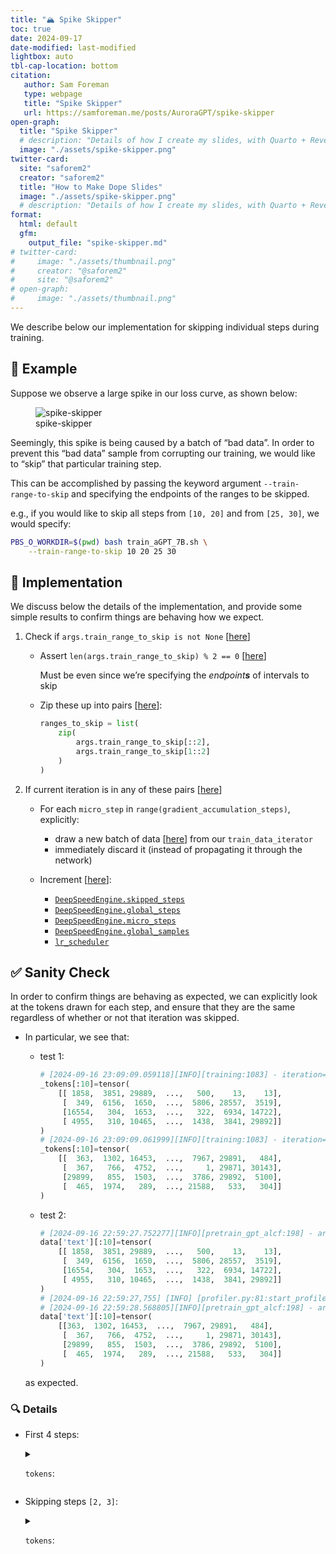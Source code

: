 ```yaml
---
title: "🏔️ Spike Skipper"
toc: true
date: 2024-09-17
date-modified: last-modified
lightbox: auto
tbl-cap-location: bottom
citation:
   author: Sam Foreman
   type: webpage
   title: "Spike Skipper"
   url: https://samforeman.me/posts/AuroraGPT/spike-skipper
open-graph:
  title: "Spike Skipper"
  # description: "Details of how I create my slides, with Quarto + Reveal.js"
  image: "./assets/spike-skipper.png"
twitter-card:
  site: "saforem2"
  creator: "saforem2"
  title: "How to Make Dope Slides"
  image: "./assets/spike-skipper.png"
  # description: "Details of how I create my slides, with Quarto + Reveal.js"
format:
  html: default
  gfm:
    output_file: "spike-skipper.md"
# twitter-card:                      
#     image: "./assets/thumbnail.png"
#     creator: "@saforem2"           
#     site: "@saforem2"              
# open-graph:                        
#     image: "./assets/thumbnail.png"
---
```


::: {.callout-caution title="Details" style="width:100%"}
We describe below our implementation for skipping individual steps during training.
:::

## 📝 Example

Suppose we observe a large spike in our loss curve, as shown below:

![spike-skipper](./assets/spike-skipper.png)

Seemingly, this spike is being caused by a batch of "bad data".
In order to prevent this "bad data" sample from corrupting our
training, we would like to "skip" that particular training step.  

This can be accomplished by passing the keyword argument
`--train-range-to-skip` and specifying the endpoints of the ranges to be
skipped.

e.g., if you would like to skip all steps from `[10, 20]` and from `[25, 30]`,
we would specify:

```bash
PBS_O_WORKDIR=$(pwd) bash train_aGPT_7B.sh \
    --train-range-to-skip 10 20 25 30
```

## 🧪 Implementation

We discuss below the details of the implementation, and provide some simple
results to confirm things are behaving how we expect.

1. Check if `args.train_range_to_skip is not None`
   \[[here](https://github.com/argonne-lcf/Megatron-DeepSpeed/blob/295fcb3d57a40ec513a521aa8814d99a5c8827b8/megatron/training.py#L1032)\]

    - Assert
      `len(args.train_range_to_skip) % 2 == 0`
      \[[here](https://github.com/argonne-lcf/Megatron-DeepSpeed/blob/295fcb3d57a40ec513a521aa8814d99a5c8827b8/megatron/training.py#L1033-L1037)\]

      ::: aside
      Must be even since we're specifying the _endpoint**s**_ of intervals to skip
      :::

    - Zip these up into pairs \[[here](https://github.com/argonne-lcf/Megatron-DeepSpeed/blob/295fcb3d57a40ec513a521aa8814d99a5c8827b8/megatron/training.py#L1038-L1043)\]:

      ```python
      ranges_to_skip = list(
          zip(
              args.train_range_to_skip[::2],
              args.train_range_to_skip[1::2]
          )
      )
      ```

2. If current iteration is in any of these pairs \[[here](https://github.com/argonne-lcf/Megatron-DeepSpeed/blob/295fcb3d57a40ec513a521aa8814d99a5c8827b8/megatron/training.py#L1066-L1085)\]

    - For each `micro_step` in `range(gradient_accumulation_steps)`, explicitly:
        - draw a new batch of data
          \[[here](https://github.com/argonne-lcf/Megatron-DeepSpeed/blob/295fcb3d57a40ec513a521aa8814d99a5c8827b8/megatron/training.py#L1074-L1076)\]
          from our `train_data_iterator` 
        - immediately discard it (instead of propagating it through the network)

    - Increment \[[here](https://github.com/argonne-lcf/Megatron-DeepSpeed/blob/295fcb3d57a40ec513a521aa8814d99a5c8827b8/megatron/training.py#L1087-L1094)\]:

       - [`DeepSpeedEngine.skipped_steps`](https://github.com/argonne-lcf/Megatron-DeepSpeed/blob/295fcb3d57a40ec513a521aa8814d99a5c8827b8/megatron/training.py#L1090)
       - [`DeepSpeedEngine.global_steps`](https://github.com/argonne-lcf/Megatron-DeepSpeed/blob/295fcb3d57a40ec513a521aa8814d99a5c8827b8/megatron/training.py#L1091)
       - [`DeepSpeedEngine.micro_steps`](https://github.com/argonne-lcf/Megatron-DeepSpeed/blob/295fcb3d57a40ec513a521aa8814d99a5c8827b8/megatron/training.py#L1092)
       - [`DeepSpeedEngine.global_samples`](https://github.com/argonne-lcf/Megatron-DeepSpeed/blob/295fcb3d57a40ec513a521aa8814d99a5c8827b8/megatron/training.py#L1093)
       - [`lr_scheduler`](https://github.com/argonne-lcf/Megatron-DeepSpeed/blob/295fcb3d57a40ec513a521aa8814d99a5c8827b8/megatron/training.py#L1094)

## ✅ Sanity Check

In order to confirm things are behaving as expected, we can explicitly look at
the tokens drawn for each step, and ensure that they are the same regardless of
whether or not that iteration was skipped.

- In particular, we see that:

  - test 1:

    ```python
    # [2024-09-16 23:09:09.059118][INFO][training:1083] - iteration=2 [0/8]: (torch.Size([4, 4097]))
    _tokens[:10]=tensor(
        [[ 1858,  3851, 29889,  ...,   500,    13,    13],
         [  349,  6156,  1650,  ...,  5806, 28557,  3519],
         [16554,   304,  1653,  ...,   322,  6934, 14722],
         [ 4955,   310, 10465,  ...,  1438,  3841, 29892]]
    )
    # [2024-09-16 23:09:09.061999][INFO][training:1083] - iteration=2 [1/8]: (torch.Size([4, 4097]))
    _tokens[:10]=tensor(
        [[  363,  1302, 16453,  ...,  7967, 29891,   484],
         [  367,   766,  4752,  ...,     1, 29871, 30143],
         [29899,   855,  1503,  ...,  3786, 29892,  5100],
         [  465,  1974,   289,  ..., 21588,   533,   304]]
    )
    ```

  - test 2:

    ```python
    # [2024-09-16 22:59:27.752277][INFO][pretrain_gpt_alcf:198] - args.iteration=2:
    data['text'][:10]=tensor(
        [[ 1858,  3851, 29889,  ...,   500,    13,    13],
         [  349,  6156,  1650,  ...,  5806, 28557,  3519],
         [16554,   304,  1653,  ...,   322,  6934, 14722],
         [ 4955,   310, 10465,  ...,  1438,  3841, 29892]]
    )
    # [2024-09-16 22:59:27,755] [INFO] [profiler.py:81:start_profile] Flops profiler started
    # [2024-09-16 22:59:28.568805][INFO][pretrain_gpt_alcf:198] - args.iteration=2:
    data['text'][:10]=tensor(
        [[363,  1302, 16453,  ...,  7967, 29891,   484],
         [  367,   766,  4752,  ...,     1, 29871, 30143],
         [29899,   855,  1503,  ...,  3786, 29892,  5100],
         [  465,  1974,   289,  ..., 21588,   533,   304]]
    )
    ```

  as expected.

### 🔍 Details

- First 4 steps:

  <details closed><summary><code>tokens</code>:</summary>

  - Iteration 0:

    ```sh
    [2024-09-16 22:58:50.168667][INFO][pretrain_gpt_alcf:198] - args.iteration=0: data['text'][:10]=tensor([[  304,  7344,  5146,  ...,  9776, 29914, 26419],
            [29889,    13,  4706,  ...,  9280, 30004,    13],
            [29943, 20774, 29908,  ...,   304, 27391,   322],
            [ 2645,   445, 29871,  ..., 16888,  4656, 10070]])
    [2024-09-16 22:58:58.866409][INFO][pretrain_gpt_alcf:198] - args.iteration=0: data['text'][:10]=tensor([[ 2768,   596,  1788,  ..., 27274,   393, 30010],
            [  278,  5613,  4192,  ...,   362,   310,  1950],
            [28038, 29892,  2022,  ...,  3160,   278,  2087],
            [ 4149,   907, 29888,  ..., 29896, 29892, 29896]])
    [2024-09-16 22:59:02.043059][INFO][pretrain_gpt_alcf:198] - args.iteration=0: data['text'][:10]=tensor([[  424,   322, 16232,  ...,   366,   748,   467],
            [   13,   462,  1678,  ...,  2084, 29892,  3497],
            [ 7562,   310, 19320,  ...,  8973, 22684,   358],
            [ 2089,  3633,   292,  ..., 13774,   269,  2375]])
    [2024-09-16 22:59:03.456919][INFO][pretrain_gpt_alcf:198] - args.iteration=0: data['text'][:10]=tensor([[21411,   322,  3896,  ...,  2610, 29889,   319],
            [ 8003, 29898, 29900,  ...,    12,  6658,   529],
            [  278,  4148,   310,  ...,   263, 12212,   282],
            [ 5977, 29871, 29906,  ..., 15332,   310,  1749]])
    [2024-09-16 22:59:04.596630][INFO][pretrain_gpt_alcf:198] - args.iteration=0: data['text'][:10]=tensor([[  278,  1473, 24987,  ...,   263,  2217,  3804],
            [ 2973,   263, 18778,  ...,   263,  4642,  6673],
            [  309,   323,   804,  ...,  1063, 15296,   327],
            [  278,  5864,   322,  ...,  9409, 29889,  2178]])
    [2024-09-16 22:59:05.486913][INFO][pretrain_gpt_alcf:198] - args.iteration=0: data['text'][:10]=tensor([[29892, 13731,  6617,  ..., 29871, 29896, 29946],
            [ 2892,  1012,  1266,  ...,  4036,  7512,  2068],
            [ 1473,  1556,  3619,  ...,  3762,   338,   263],
            [23353, 29918,  2177,  ...,   501,   567,   814]])
    [2024-09-16 22:59:06.361333][INFO][pretrain_gpt_alcf:198] - args.iteration=0: data['text'][:10]=tensor([[ 5400, 14378,  4768,  ...,  2107, 18677, 29889],
            [ 9200, 29887, 29914,  ...,   293, 24235,   322],
            [30143,  4746,  2184,  ..., 11891, 29974, 25760],
            [19263, 29914,   303,  ...,   358, 29889,    13]])
    [2024-09-16 22:59:07.230671][INFO][pretrain_gpt_alcf:198] - args.iteration=0: data['text'][:10]=tensor([[  309,  1306,   681,  ...,   310, 23186, 21809],
            [29896, 29929,    13,  ..., 29871, 29900,    13],
            [ 9558,   964,   263,  ...,   322,   282,   682],
            [  278, 23904, 21767,  ...,   313, 29929, 29889]])
    ```

  - Iteration 1:

    ```bash
    [2024-09-16 22:59:19.287338][INFO][training_log:661] -  iteration=       1/  635782 | consumed_samples=         768 | consumed_tokens=     3145728 | elapsed_time_per_iteration_ms=29570.0 | learning_rate=9.4372e-09 | global_batch_size=768 | lm loss=11.167250 | loss_scale=1.0 | grad_norm=6.363 | actual_seqlen= 4096 | number_of_skipped_iterations=  0 | number_of_nan_iterations=  0 | samples_per_second=25.972 | tokens_per_gpu_per_second_tgs=4432.597 | [LM]TFLOPs=20.30 | [DS]TFLOPs=26.18 |
    [2024-09-16 22:59:19.289582][INFO][utils:207] - [Rank 0] (after 1 iterations) memory (MB) | allocated: 1894.57666015625 | max allocated: 9752.35498046875 | reserved: 11342.0 | max reserved: 11342.0
    (min, max) time across ranks (ms):
      forward-backward ...............................: (26094.39, 26095.09)
      optimizer ......................................: (3407.56, 3409.92)
    [2024-09-16 22:59:19.297183][INFO][pretrain_gpt_alcf:198] - args.iteration=1: data['text'][:10]=tensor([[ 1472, 29892,   408,  ..., 29892,  1584,   363],
          [  967, 19475,  6593,  ...,  8093, 29899, 11249],
          [ 1006,  2218, 13326,  ...,  2355,  1304,   304],
          [29900, 29916, 29947,  ...,   353,  1870, 29936]])
    [2024-09-16 22:59:20.104352][INFO][pretrain_gpt_alcf:198] - args.iteration=1: data['text'][:10]=tensor([[ 2354,   274,  1041,  ..., 29892, 13049,  9098],
          [ 8798,  9547, 10353,  ...,   303,  3143, 29889],
          [ 1373,  4056,  7236,  ...,  3186,   297,  5837],
          [ 1738, 29920,  7355,  ...,    13, 29871,  3776]])
    [2024-09-16 22:59:20.977036][INFO][utils:326] -  >> building dataset for /flare/Aurora_deployment/AuroraGPT/datasets/dolma/data_v1.7_Llama2Tokenizer/c4-0000_text_document
    [2024-09-16 22:59:20.977877][INFO][utils:326] -  > building dataset index ...
    [2024-09-16 22:59:20.977147][INFO][pretrain_gpt_alcf:198] - args.iteration=1: data['text'][:10]=tensor([[ 2020,   306,  1016,  ...,   322,   920,   372],
          [ 5921,  1749,  7306,  ..., 19252,   297,  5664],
          [  970,   770, 28547,  ...,   970,   894,  2577],
          [ 1907,   363, 14188,  ...,   756,  3646,   287]])
    [2024-09-16 22:59:21.851620][INFO][pretrain_gpt_alcf:198] - args.iteration=1: data['text'][:10]=tensor([[  715, 25392,  3104,  ...,   289,  5761,   616],
          [  426,    13,  9651,  ...,  9651,  1815, 22603],
          [ 7714,  1213,    13,  ...,    13, 29876,   457],
          [29889, 28663,  1230,  ...,  1546,   278,  6586]])
    [2024-09-16 22:59:22.720945][INFO][pretrain_gpt_alcf:198] - args.iteration=1: data['text'][:10]=tensor([[29929,    13,    13,  ..., 10739,  4770, 11277],
          [ 4528,   304,  2367,  ...,  2501,   385,  4203],
          [  869,   319,   794,  ...,  3158, 29889,  3115],
          [  592,   260,  4125,  ...,   284,  1135, 18655]])
    [2024-09-16 22:59:23.590149][INFO][pretrain_gpt_alcf:198] - args.iteration=1: data['text'][:10]=tensor([[14338, 25323,  3321,  ...,  5607,  1806,  1164],
          [  322,   278, 15352,  ...,  6462,   313,  1552],
          [25738,   714, 29889,  ..., 29915, 29879, 24842],
          [ 5122,   399, 29889,  ..., 29947,  7284,  2305]])
    [2024-09-16 22:59:24.457646][INFO][pretrain_gpt_alcf:198] - args.iteration=1: data['text'][:10]=tensor([[  367, 19310,  1891,  ...,  2408,   292,   263],
          [  470,  3307,  5713,  ...,   568,  2594, 19385],
          [29953, 29905,  1631,  ...,  1118,   343, 29897],
          [10261,   373,  5490,  ...,   511,   297,  1760]])
    [2024-09-16 22:59:25.326699][INFO][pretrain_gpt_alcf:198] - args.iteration=1: data['text'][:10]=tensor([[ 1006,   326, 29901,  ..., 14834,  6694,  9595],
          [12058,  5446, 29892,  ..., 29889,  8246,  3310],
          [ 7483,   310,   278,  ...,   402,  9851,  4423],
          [ 8041,   813,   322,  ...,  3303,  3900,   393]])

    ```

  - Iteration 2:

    ```bash
    [2024-09-16 22:59:27.744603][INFO][training_log:661] -  iteration=       2/  635782 | consumed_samples=        1536 | consumed_tokens=     6291456 | elapsed_time_per_iteration_ms=8457.2 | learning_rate=1.88744e-08 | global_batch_size=768 | lm loss=11.164009 | loss_scale=1.0 | grad_norm=6.271 | actual_seqlen= 4096 | number_of_skipped_iterations=  0 | number_of_nan_iterations=  0 | samples_per_second=90.810 | tokens_per_gpu_per_second_tgs=15498.234 | [LM]TFLOPs=70.98| [DS]TFLOPs=91.53 |
    (min, max) time across ranks (ms):
      forward-backward ...............................: (8384.83, 8385.57)
      optimizer ......................................: (55.03, 55.61)
    [2024-09-16 22:59:27.752277][INFO][pretrain_gpt_alcf:198] - args.iteration=2: data['text'][:10]=tensor([[ 1858,  3851, 29889,  ...,   500,    13,    13],
          [  349,  6156,  1650,  ...,  5806, 28557,  3519],
          [16554,   304,  1653,  ...,   322,  6934, 14722],
          [ 4955,   310, 10465,  ...,  1438,  3841, 29892]])
    [2024-09-16 22:59:27,755] [INFO] [profiler.py:81:start_profile] Flops profiler started
    [2024-09-16 22:59:28.568805][INFO][pretrain_gpt_alcf:198] - args.iteration=2: data['text'][:10]=tensor([[  363,  1302, 16453,  ...,  7967, 29891,   484],
          [  367,   766,  4752,  ...,     1, 29871, 30143],
          [29899,   855,  1503,  ...,  3786, 29892,  5100],
          [  465,  1974,   289,  ..., 21588,   533,   304]])
    [2024-09-16 22:59:28,571] [INFO] [profiler.py:81:start_profile] Flops profiler started
    [2024-09-16 22:59:29.440843][INFO][pretrain_gpt_alcf:198] - args.iteration=2: data['text'][:10]=tensor([[29889,    13,  4806,  ...,  3086, 26040,  9220],
          [  293,  7207,   355,  ..., 18131,   520,  1247],
          [ 8619, 29889, 29871,  ...,   304, 10029,   266],
          [  363, 15202, 29892,  ...,   482, 17162, 19104]])
    [2024-09-16 22:59:29,443] [INFO] [profiler.py:81:start_profile] Flops profiler started
    [2024-09-16 22:59:30.313403][INFO][pretrain_gpt_alcf:198] - args.iteration=2: data['text'][:10]=tensor([[25561,   411,   278,  ...,   297,  2898, 26163],
          [22574,  2607, 18134,  ...,    13,  4706,   500],
          [20190, 24820,  1623,  ...,   310,   901, 29892],
          [29892,  1951,  4486,  ...,   869,   887, 30010]])
    [2024-09-16 22:59:30,316] [INFO] [profiler.py:81:start_profile] Flops profiler started
    [2024-09-16 22:59:31.185339][INFO][pretrain_gpt_alcf:198] - args.iteration=2: data['text'][:10]=tensor([[ 5371, 22417, 29892,  ...,    13,  6716,   901],
          [  353,  1565, 29936,  ..., 29878,  3567,  7196],
          [17296,   338,  1985,  ...,  3741,  9089,   422],
          [  694, 13331,   310,  ..., 21180, 29892,   607]])
    [2024-09-16 22:59:31,188] [INFO] [profiler.py:81:start_profile] Flops profiler started
    [2024-09-16 22:59:32.057207][INFO][pretrain_gpt_alcf:198] - args.iteration=2: data['text'][:10]=tensor([[  292,  8818,   267,  ..., 29892, 11275,  7407],
          [ 1870, 29897,    13,  ...,  2697, 29901,    13],
          [29913,   338,   263,  ..., 29892,   591,  3394],
          [ 2253,   472,  1554,  ...,   982,   304,   376]])
    [2024-09-16 22:59:32,060] [INFO] [profiler.py:81:start_profile] Flops profiler started
    [2024-09-16 22:59:32.930293][INFO][pretrain_gpt_alcf:198] - args.iteration=2: data['text'][:10]=tensor([[  391,  2598, 29883,  ..., 22629,   346,   440],
          [29871, 29896, 29906,  ...,   407,   583,  2833],
          [ 4262,  1836,    13,  ...,   310,   263, 10608],
          [ 1199,   411, 24770,  ...,   272,  2153, 29889]])
    [2024-09-16 22:59:32,932] [INFO] [profiler.py:81:start_profile] Flops profiler started
    [2024-09-16 22:59:33.803567][INFO][pretrain_gpt_alcf:198] - args.iteration=2: data['text'][:10]=tensor([[  620, 20503,   428,  ...,   297,  1009,  9443],
          [  950, 25078,   892,  ...,   408, 10636,   284],
          [ 1012,  2003,   364,  ...,  7313, 29912, 19303],
          [29906, 29892, 29945,  ...,   967, 26414,   472]])
    ```

  - Iteration 3:

    ```bash
    [2024-09-16 22:59:34.881265][INFO][training_log:661] -  iteration=       3/  635782 | consumed_samples=        2304 | consumed_tokens=     9437184 | elapsed_time_per_iteration_ms=7136.5 | learning_rate=2.83116e-08 | global_batch_size=768 | lm loss=11.164038 | loss_scale=1.0 | grad_norm=6.279 | actual_seqlen= 4096 | number_of_skipped_iterations=  0 | number_of_nan_iterations=  0 | samples_per_second=107.615 | tokens_per_gpu_per_second_tgs=18366.372 | [LM]TFLOPs=84.12 | [DS]TFLOPs=108.46 |
    (min, max) time across ranks (ms):
      forward-backward ...............................: (7078.48, 7079.28)
      optimizer ......................................: (38.62, 43.08)
    [2024-09-16 22:59:34.888870][INFO][pretrain_gpt_alcf:198] - args.iteration=3: data['text'][:10]=tensor([[  496,   313, 29941,  ...,  1316,   408,  4857],
          [29899,  3204, 29889,  ...,  1074,   330,  2547],
          [29916, 29900, 29946,  ..., 18455, 29889,  4002],
          [26406,   338,  1641,  ...,   670,  1914,  6900]])
    [2024-09-16 22:59:35.719630][INFO][pretrain_gpt_alcf:198] - args.iteration=3: data['text'][:10]=tensor([[29945, 29900,   867,  ...,  7601, 12091,   310],
          [  975, 29871, 29896,  ...,  3573,   825,   306],
          [29906, 29900,  4638,  ..., 29227, 23145, 29892],
          [  278, 14368,   322,  ..., 14909, 29936, 25913]])
    [2024-09-16 22:59:36.591343][INFO][pretrain_gpt_alcf:198] - args.iteration=3: data['text'][:10]=tensor([[  988,   306,  1033,  ...,   437,   408,  1532],
          [  450, 10317,   310,  ...,   322,   752, 13036],
          [11405,  8020, 29889,  ...,   471, 18096,   287],
          [  288,  3594, 19284,  ...,   910,   338,   385]])
    [2024-09-16 22:59:37.463941][INFO][pretrain_gpt_alcf:198] - args.iteration=3: data['text'][:10]=tensor([[  322, 15151, 29946,  ..., 11648,  1497, 29889],
          [24233,   362,   467,  ...,  4513,  1353,   322],
          [ 3311, 13605, 29912,  ...,   945, 29899,  4181],
          [ 1951,   366,   508,  ...,  6589,   491,   777]])
    [2024-09-16 22:59:38.343307][INFO][pretrain_gpt_alcf:198] - args.iteration=3: data['text'][:10]=tensor([[29889, 29900,    13,  ...,  6017,   424,  1711],
          [  297,  5500,  1489,  ...,   310,  3802,  7875],
          [ 8078,  5314,   515,  ...,   373,   278,  6991],
          [13763,  6204,  6359,  ...,  4706,  2024,  1347]])
    [2024-09-16 22:59:39.214871][INFO][pretrain_gpt_alcf:198] - args.iteration=3: data['text'][:10]=tensor([[   13,  4806,  3512,  ...,   278,  7824,  6438],
          [ 2294,   938,   903,  ...,  4537,  3047,   449],
          [ 1230,  4123,   767,  ...,   310,   963, 21003],
          [ 1152,  2319, 10365,  ...,   367, 14040,   363]])
    [2024-09-16 22:59:40.085368][INFO][utils:326] -  >> building dataset for /flare/Aurora_deployment/AuroraGPT/datasets/dolma/data_v1.7_Llama2Tokenizer/tulu_flan-0000_text_document
    [2024-09-16 22:59:40.086224][INFO][utils:326] -  > building dataset index ...
    [2024-09-16 22:59:40.085475][INFO][pretrain_gpt_alcf:198] - args.iteration=3: data['text'][:10]=tensor([[27297, 29924,   801,  ..., 28947, 29892,   470],
          [12542,  5568,   703,  ...,   426,    13,  4706],
          [ 6907,   800,   322,  ..., 29892,  1661, 30304],
          [29900, 13630,   293,  ..., 26552,   363,   975]])
    [2024-09-16 22:59:40.958071][INFO][pretrain_gpt_alcf:198] - args.iteration=3: data['text'][:10]=tensor([[   13, 29946, 29953,  ..., 29953, 29945, 29871],
          [ 1283, 16578,  1156,  ...,   408,  2215,   408],
          [29906,  4229,  7671,  ...,    13,  1576,  1014],
          [  526,  2898,   304,  ...,   471,  4802, 29991]])
    ```

  - Iteration 4:

    ```bash
    [2024-09-16 22:59:42.028460][INFO][training_log:661] -  iteration=       4/  635782 | consumed_samples=        3072 | consumed_tokens=    12582912 | elapsed_time_per_iteration_ms=7147.0 | learning_rate=3.77488e-08 | global_batch_size=768 | lm loss=11.171233 | loss_scale=1.0 | grad_norm=6.272 | actual_seqlen= 4096 | number_of_skipped_iterations=  0 | number_of_nan_iterations=  0 | samples_per_second=107.458 | tokens_per_gpu_per_second_tgs=18339.524 | [LM]TFLOPs=84.00 | [DS]TFLOPs=108.31 |
    (min, max) time across ranks (ms):
      forward-backward ...............................: (7091.77, 7092.56)
      optimizer ......................................: (39.21, 40.11)
    [2024-09-16 22:59:42.035716][INFO][pretrain_gpt_alcf:198] - args.iteration=4: data['text'][:10]=tensor([[  443,   666, 10170,  ...,   278,   619,  7323],
          [   13, 11008,   338,  ...,  2472,   363, 22049],
          [29871,    13, 29938,  ..., 29962,  8521, 29896],
          [ 1165,  2280,   304,  ...,   306,   471,  2086]])
    [2024-09-16 22:59:42.860756][INFO][pretrain_gpt_alcf:198] - args.iteration=4: data['text'][:10]=tensor([[  304,   679,   304,  ...,  1475, 29889,  1570],
          [ 2184, 29936,    13,  ...,  4706,   970,  1780],
          [29872,   352, 29901,  ..., 29905,  4915, 29912],
          [16809,   304,  1438,  ..., 13457, 29889,    13]])
    [2024-09-16 22:59:43.731208][INFO][pretrain_gpt_alcf:198] - args.iteration=4: data['text'][:10]=tensor([[12015, 29901, 20549,  ...,   322, 10752, 17906],
          [  372, 30010, 29879,  ..., 29892, 14595,   653],
          [18280, 29958,    13,  ..., 18884,   736,  6251],
          [29889,    13,    13,  ...,   599,   373, 17097]])
    [2024-09-16 22:59:44.605047][INFO][pretrain_gpt_alcf:198] - args.iteration=4: data['text'][:10]=tensor([[ 3367,   567,   964,  ...,  3353, 24870,  2181],
          [ 1262,  2609,   367,  ..., 29974, 29896,  7570],
          [29871, 29941, 29900,  ...,   341,   555,   265],
          [ 4225,   526,  6041,  ...,  1925,  1623,  2748]])
    [2024-09-16 22:59:45.479433][INFO][pretrain_gpt_alcf:198] - args.iteration=4: data['text'][:10]=tensor([[ 2283, 10162,  1496,  ..., 30656, 30317, 30605],
          [29879,  9228,   292,  ...,  7968, 29899,  7052],
          [  884,   599,   367,  ..., 29892,   278,  6054],
          [29879,   411,   278,  ...,   367,  5019,  1183]])
    [2024-09-16 22:59:46.351707][INFO][pretrain_gpt_alcf:198] - args.iteration=4: data['text'][:10]=tensor([[ 3867,   281,   761,  ..., 11949,   338,  4922],
          [  297,  1432,  2586,  ...,  5414,   278, 29811],
          [29892,   278, 15562,  ..., 10296,   310,   394],
          [ 1451,  2960,  3505,  ...,   657, 14346,  8003]])
    [2024-09-16 22:59:47.222016][INFO][pretrain_gpt_alcf:198] - args.iteration=4: data['text'][:10]=tensor([[ 6601,  2874,   414,  ...,   302,   317,  7390],
          [16415,   297,  5146,  ...,   763,   372,   471],
          [29941, 29906,  1118,  ..., 29900, 29889, 29953],
          [ 4893,   304,  4808,  ...,  2284,  2164, 18690]])
    [2024-09-16 22:59:48.094752][INFO][pretrain_gpt_alcf:198] - args.iteration=4: data['text'][:10]=tensor([[  901,   310,  2994,  ..., 29873,  1641,   766],
          [  304,  1716,  2562,  ...,  3489,   304,   367],
          [ 1949,  6736, 29871,  ..., 29965, 29909,   353],
          [   13,    13, 29930,  ..., 16497,   316,   474]])
    ```

  </details>

- Skipping steps `[2, 3]`:

  <details closed><summary><code>tokens</code>:</summary>

  - Iteration 0:

    ```bash
    [2024-09-16 23:08:47.749839][INFO][pretrain_gpt_alcf:198] - args.iteration=0: data['text'][:10]=tensor([[  304,  7344,  5146,  ...,  9776, 29914, 26419],
      [29889,    13,  4706,  ...,  9280, 30004,    13],
      [29943, 20774, 29908,  ...,   304, 27391,   322],
      [ 2645,   445, 29871,  ..., 16888,  4656, 10070]])
    [2024-09-16 23:08:51.451183][INFO][pretrain_gpt_alcf:198] - args.iteration=0: data['text'][:10]=tensor([[ 2768,   596,  1788,  ..., 27274,   393, 30010],
      [  278,  5613,  4192,  ...,   362,   310,  1950],
      [28038, 29892,  2022,  ...,  3160,   278,  2087],
      [ 4149,   907, 29888,  ..., 29896, 29892, 29896]])
    [2024-09-16 23:08:54.073597][INFO][pretrain_gpt_alcf:198] - args.iteration=0: data['text'][:10]=tensor([[  424,   322, 16232,  ...,   366,   748,   467],
      [   13,   462,  1678,  ...,  2084, 29892,  3497],
      [ 7562,   310, 19320,  ...,  8973, 22684,   358],
      [ 2089,  3633,   292,  ..., 13774,   269,  2375]])
    [2024-09-16 23:08:56.212476][INFO][pretrain_gpt_alcf:198] - args.iteration=0: data['text'][:10]=tensor([[21411,   322,  3896,  ...,  2610, 29889,   319],
      [ 8003, 29898, 29900,  ...,    12,  6658,   529],
      [  278,  4148,   310,  ...,   263, 12212,   282],
      [ 5977, 29871, 29906,  ..., 15332,   310,  1749]])
    [2024-09-16 23:08:57.207940][INFO][pretrain_gpt_alcf:198] - args.iteration=0: data['text'][:10]=tensor([[  278,  1473, 24987,  ...,   263,  2217,  3804],
      [ 2973,   263, 18778,  ...,   263,  4642,  6673],
      [  309,   323,   804,  ...,  1063, 15296,   327],
      [  278,  5864,   322,  ...,  9409, 29889,  2178]])
    [2024-09-16 23:08:58.083935][INFO][pretrain_gpt_alcf:198] - args.iteration=0: data['text'][:10]=tensor([[29892, 13731,  6617,  ..., 29871, 29896, 29946],
      [ 2892,  1012,  1266,  ...,  4036,  7512,  2068],
      [ 1473,  1556,  3619,  ...,  3762,   338,   263],
      [23353, 29918,  2177,  ...,   501,   567,   814]])
    [2024-09-16 23:08:58.951793][INFO][pretrain_gpt_alcf:198] - args.iteration=0: data['text'][:10]=tensor([[ 5400, 14378,  4768,  ...,  2107, 18677, 29889],
      [ 9200, 29887, 29914,  ...,   293, 24235,   322],
      [30143,  4746,  2184,  ..., 11891, 29974, 25760],
      [19263, 29914,   303,  ...,   358, 29889,    13]])
    [2024-09-16 23:08:59.820234][INFO][pretrain_gpt_alcf:198] - args.iteration=0: data['text'][:10]=tensor([[  309,  1306,   681,  ...,   310, 23186, 21809],
      [29896, 29929,    13,  ..., 29871, 29900,    13],
      [ 9558,   964,   263,  ...,   322,   282,   682],
      [  278, 23904, 21767,  ...,   313, 29929, 29889]])
    ```

  - Iteration 1:

    ```bash
    [2024-09-16 23:09:08.943867][INFO][training_log:661] -  iteration=       1/  635782 | consumed_samples=         768 | consumed_tokens=     3145728 | elapsed_time_per_iteration_ms=21224.4 | learning_rate=9.4372e-09 | global_batch_size=768 | lm loss=11.167250 | loss_scale=1.0 | grad_norm=6.363 | actual_seqlen= 4096 | number_of_skipped_iterations=  0 | number_of_nan_iterations=  0 | samples_per_second=36.185 | tokens_per_gpu_per_second_tgs=6175.523 | [LM]TFLOPs=28.29 | [DS]TFLOPs=36.47 |
    [2024-09-16 23:09:08.953432][INFO][training:1083] - iteration=1 [0/8]: (torch.Size([4, 4097]))
    _tokens[:10]=tensor([[ 1472, 29892,   408,  ..., 29892,  1584,   363],
      [  967, 19475,  6593,  ...,  8093, 29899, 11249],
      [ 1006,  2218, 13326,  ...,  2355,  1304,   304],
      [29900, 29916, 29947,  ...,   353,  1870, 29936]])
    [2024-09-16 23:09:08.957524][INFO][training:1083] - iteration=1 [1/8]: (torch.Size([4, 4097]))
    _tokens[:10]=tensor([[ 2354,   274,  1041,  ..., 29892, 13049,  9098],
      [ 8798,  9547, 10353,  ...,   303,  3143, 29889],
      [ 1373,  4056,  7236,  ...,  3186,   297,  5837],
      [ 1738, 29920,  7355,  ...,    13, 29871,  3776]])
    [2024-09-16 23:09:08.966648][INFO][training:1083] - iteration=1 [2/8]: (torch.Size([4, 4097]))
    _tokens[:10]=tensor([[ 2020,   306,  1016,  ...,   322,   920,   372],
      [ 5921,  1749,  7306,  ..., 19252,   297,  5664],
      [  970,   770, 28547,  ...,   970,   894,  2577],
      [ 1907,   363, 14188,  ...,   756,  3646,   287]])
    [2024-09-16 23:09:08.969989][INFO][training:1083] - iteration=1 [3/8]: (torch.Size([4, 4097]))
    _tokens[:10]=tensor([[  715, 25392,  3104,  ...,   289,  5761,   616],
      [  426,    13,  9651,  ...,  9651,  1815, 22603],
      [ 7714,  1213,    13,  ...,    13, 29876,   457],
      [29889, 28663,  1230,  ...,  1546,   278,  6586]])
    [2024-09-16 23:09:08.990736][INFO][training:1083] - iteration=1 [4/8]: (torch.Size([4, 4097]))
    _tokens[:10]=tensor([[29929,    13,    13,  ..., 10739,  4770, 11277],
      [ 4528,   304,  2367,  ...,  2501,   385,  4203],
      [  869,   319,   794,  ...,  3158, 29889,  3115],
      [  592,   260,  4125,  ...,   284,  1135, 18655]])
    [2024-09-16 23:09:08.993101][INFO][training:1083] - iteration=1 [5/8]: (torch.Size([4, 4097]))
    _tokens[:10]=tensor([[14338, 25323,  3321,  ...,  5607,  1806,  1164],
      [  322,   278, 15352,  ...,  6462,   313,  1552],
      [25738,   714, 29889,  ..., 29915, 29879, 24842],
      [ 5122,   399, 29889,  ..., 29947,  7284,  2305]])
    [2024-09-16 23:09:09.036896][INFO][training:1083] - iteration=1 [6/8]: (torch.Size([4, 4097]))
    _tokens[:10]=tensor([[  367, 19310,  1891,  ...,  2408,   292,   263],
      [  470,  3307,  5713,  ...,   568,  2594, 19385],
      [29953, 29905,  1631,  ...,  1118,   343, 29897],
      [10261,   373,  5490,  ...,   511,   297,  1760]])
    [2024-09-16 23:09:09.039401][INFO][training:1083] - iteration=1 [7/8]: (torch.Size([4, 4097]))
    _tokens[:10]=tensor([[ 1006,   326, 29901,  ..., 14834,  6694,  9595],
      [12058,  5446, 29892,  ..., 29889,  8246,  3310],
      [ 7483,   310,   278,  ...,   402,  9851,  4423],
      [ 8041,   813,   322,  ...,  3303,  3900,   393]])
    ```

  - Iteration 2:

    ```bash
    [2024-09-16 23:09:09.050766][INFO][training_log:661] -  iteration=       2/  635782 | consumed_samples=        1536 | consumed_tokens=     6291456 | elapsed_time_per_iteration_ms=106.8 | learning_rate=1.88744e-08 | global_batch_size=  768 | loss_scale=1.0 | grad_norm=6.363 | actual_seqlen= 4096 | number_of_skipped_iterations=  1 | number_of_nan_iterations=  0 | samples_per_second=7190.781 | tokens_per_gpu_per_second_tgs=1227226.651 | [LM]TFLOPs=5620.92 | [DS]TFLOPs=7247.49 |
    [2024-09-16 23:09:09.055864][INFO][training:1069] - Caught 3 in 'ranges_to_skip', skipping!
    [2024-09-16 23:09:09.057929][INFO][training:1082] - torch.Size([4, 4097]), len(train_data_iterator)=490723200
    [2024-09-16 23:09:09.059118][INFO][training:1083] - iteration=2 [0/8]: (torch.Size([4, 4097]))
    _tokens[:10]=tensor([[ 1858,  3851, 29889,  ...,   500,    13,    13],
    [  349,  6156,  1650,  ...,  5806, 28557,  3519],
    [16554,   304,  1653,  ...,   322,  6934, 14722],
    [ 4955,   310, 10465,  ...,  1438,  3841, 29892]])
    [2024-09-16 23:09:09.061999][INFO][training:1083] - iteration=2 [1/8]: (torch.Size([4, 4097]))
    _tokens[:10]=tensor([[  363,  1302, 16453,  ...,  7967, 29891,   484],
    [  367,   766,  4752,  ...,     1, 29871, 30143],
    [29899,   855,  1503,  ...,  3786, 29892,  5100],
    [  465,  1974,   289,  ..., 21588,   533,   304]])
    [2024-09-16 23:09:09.065494][INFO][training:1083] - iteration=2 [2/8]: (torch.Size([4, 4097]))
    _tokens[:10]=tensor([[29889,    13,  4806,  ...,  3086, 26040,  9220],
    [  293,  7207,   355,  ..., 18131,   520,  1247],
    [ 8619, 29889, 29871,  ...,   304, 10029,   266],
    [  363, 15202, 29892,  ...,   482, 17162, 19104]])
    [2024-09-16 23:09:09.069035][INFO][training:1083] - iteration=2 [3/8]: (torch.Size([4, 4097]))
    _tokens[:10]=tensor([[25561,   411,   278,  ...,   297,  2898, 26163],
    [22574,  2607, 18134,  ...,    13,  4706,   500],
    [20190, 24820,  1623,  ...,   310,   901, 29892],
    [29892,  1951,  4486,  ...,   869,   887, 30010]])
    [2024-09-16 23:09:09.072577][INFO][training:1083] - iteration=2 [4/8]: (torch.Size([4, 4097]))
    _tokens[:10]=tensor([[ 5371, 22417, 29892,  ...,    13,  6716,   901],
    [  353,  1565, 29936,  ..., 29878,  3567,  7196],
    [17296,   338,  1985,  ...,  3741,  9089,   422],
    [  694, 13331,   310,  ..., 21180, 29892,   607]])
    [2024-09-16 23:09:09.075789][INFO][training:1083] - iteration=2 [5/8]: (torch.Size([4, 4097]))
    _tokens[:10]=tensor([[  292,  8818,   267,  ..., 29892, 11275,  7407],
    [ 1870, 29897,    13,  ...,  2697, 29901,    13],
    [29913,   338,   263,  ..., 29892,   591,  3394],
    [ 2253,   472,  1554,  ...,   982,   304,   376]])
    [2024-09-16 23:09:09.079052][INFO][training:1083] - iteration=2 [6/8]: (torch.Size([4, 4097]))
    _tokens[:10]=tensor([[  391,  2598, 29883,  ..., 22629,   346,   440],
    [29871, 29896, 29906,  ...,   407,   583,  2833],
    [ 4262,  1836,    13,  ...,   310,   263, 10608],
    [ 1199,   411, 24770,  ...,   272,  2153, 29889]])
    [2024-09-16 23:09:09.082739][INFO][training:1083] - iteration=2 [7/8]: (torch.Size([4, 4097]))
    _tokens[:10]=tensor([[  620, 20503,   428,  ...,   297,  1009,  9443],
    [  950, 25078,   892,  ...,   408, 10636,   284],
    [ 1012,  2003,   364,  ...,  7313, 29912, 19303],
    [29906, 29892, 29945,  ...,   967, 26414,   472]])
    ```

  - Iteration 3:

    ```bash
    [2024-09-16 23:09:09.135651][INFO][training_log:661] - iteration= 3/ 635782 | consumed_samples= 2304 | consumed_tokens= 9437184 | elapsed_time_per_iteration_ms=84.7 | learning_rate=2.83116e-08 | global_batch_size= 768 | loss_scale=1.0 | grad_norm=6.363 | actual_seqlen= 4096 | number_of_skipped_iterations= 1 | number_of_nan_iterations= 0 | samples_per_second=9070.783 | tokens_per_gpu_per_second_tgs=1548080.271 | [LM]TFLOPs=7090.49 | [DS]TFLOPs=9142.31 |
    [2024-09-16 23:09:09.143511][INFO][pretrain_gpt_alcf:198] - args.iteration=3: data['text'][:10]=tensor([[496,   313, 29941,  ...,  1316,   408,  4857],
      [29899,  3204, 29889,  ...,  1074,   330,  2547],
      [29916, 29900, 29946,  ..., 18455, 29889,  4002],
      [26406,   338,  1641,  ...,   670,  1914,  6900]])
    [2024-09-16 23:09:09.971988][INFO][pretrain_gpt_alcf:198] - args.iteration=3: data['text'][:10]=tensor([[29945, 29900,   867,  ...,  7601, 12091,   310],
      [  975, 29871, 29896,  ...,  3573,   825,   306],
      [29906, 29900,  4638,  ..., 29227, 23145, 29892],
      [  278, 14368,   322,  ..., 14909, 29936, 25913]])
    [2024-09-16 23:09:10.843966][INFO][pretrain_gpt_alcf:198] - args.iteration=3: data['text'][:10]=tensor([[988,   306,  1033,  ...,   437,   408,  1532],
      [  450, 10317,   310,  ...,   322,   752, 13036],
      [11405,  8020, 29889,  ...,   471, 18096,   287],
      [  288,  3594, 19284,  ...,   910,   338,   385]])
    [2024-09-16 23:09:11.715513][INFO][pretrain_gpt_alcf:198] - args.iteration=3: data['text'][:10]=tensor([[322, 15151, 29946,  ..., 11648,  1497, 29889],
      [24233,   362,   467,  ...,  4513,  1353,   322],
      [ 3311, 13605, 29912,  ...,   945, 29899,  4181],
      [ 1951,   366,   508,  ...,  6589,   491,   777]])
    [2024-09-16 23:09:12.584136][INFO][pretrain_gpt_alcf:198] - args.iteration=3: data['text'][:10]=tensor([[29889, 29900,    13,  ...,  6017,   424,  1711],
      [  297,  5500,  1489,  ...,   310,  3802,  7875],
      [ 8078,  5314,   515,  ...,   373,   278,  6991],
      [13763,  6204,  6359,  ...,  4706,  2024,  1347]])
    [2024-09-16 23:09:13.450767][INFO][pretrain_gpt_alcf:198] - args.iteration=3: data['text'][:10]=tensor([[13,  4806,  3512,  ...,   278,  7824,  6438],
      [ 2294,   938,   903,  ...,  4537,  3047,   449],
      [ 1230,  4123,   767,  ...,   310,   963, 21003],
      [ 1152,  2319, 10365,  ...,   367, 14040,   363]])
    [2024-09-16 23:09:14.317517][INFO][pretrain_gpt_alcf:198] - args.iteration=3: data['text'][:10]=tensor([[27297, 29924,   801,  ..., 28947, 29892,   470],
      [12542,  5568,   703,  ...,   426,    13,  4706],
      [ 6907,   800,   322,  ..., 29892,  1661, 30304],
      [29900, 13630,   293,  ..., 26552,   363,   975]])
    [2024-09-16 23:09:15.187191][INFO][pretrain_gpt_alcf:198] - args.iteration=3: data['text'][:10]=tensor([[13, 29946, 29953,  ..., 29953, 29945, 29871],
      [ 1283, 16578,  1156,  ...,   408,  2215,   408],
      [29906,  4229,  7671,  ...,    13,  1576,  1014],
      [  526,  2898,   304,  ...,   471,  4802, 29991]])
    ```

  </details>

